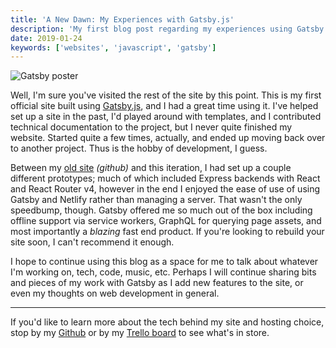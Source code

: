 ```yaml
---
title: 'A New Dawn: My Experiences with Gatsby.js'
description: 'My first blog post regarding my experiences using Gatsby.js'
date: 2019-01-24
keywords: ['websites', 'javascript', 'gatsby']
---
```


![Gatsby poster](Gatsby.jpg)

Well, I'm sure you've visited the rest of the site by this point. This is my first official site built using <a href="https://gastbyjs.org" target="_blank">Gatsby.js</a>, and I had a great time using it. I've helped set up a site in the past, I'd played around with templates, and I contributed technical documentation to the project, but I never quite finished my website. Started quite a few times, actually, and ended up moving back over to another project. Thus is the hobby of development, I guess.

Between my <a href="https://github.com/josefaidt/josefaidt.github.io/releases/tag/v1.2.1" target="_blank">old site</a> _(github)_ and this iteration, I had set up a couple different prototypes; much of which included Express backends with React and React Router v4, however in the end I enjoyed the ease of use of using Gatsby and Netlify rather than managing a server. That wasn't the only speedbump, though. Gatsby offered me so much out of the box including offline support via service workers, GraphQL for querying page assets, and most importantly a _blazing_ fast end product. If you're looking to rebuild your site soon, I can't recommend it enough.

I hope to continue using this blog as a space for me to talk about whatever I'm working on, tech, code, music, etc. Perhaps I will continue sharing bits and pieces of my work with Gatsby as I add new features to the site, or even my thoughts on web development in general.

---

If you'd like to learn more about the tech behind my site and hosting choice, stop by my <a href="https://github.com/josefaidt/josefaidt.github.io/" target="_blank">Github</a> or by my <a href='https://trello.com/b/GQqL1K11/josefaidtme' target='_blank'>Trello board</a> to see what's in store.
